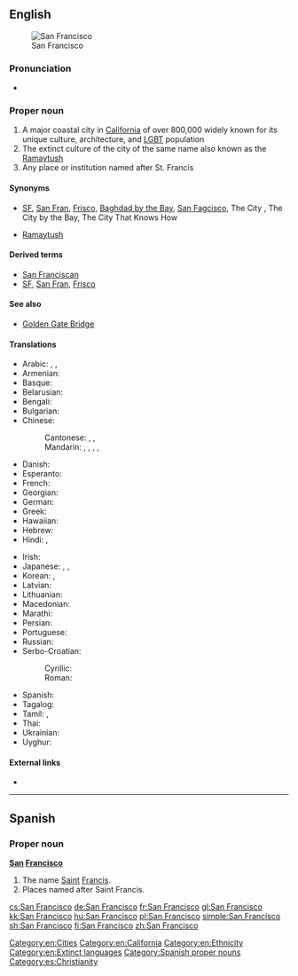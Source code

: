 ==English==
{{wikipedia|dab=San Francisco (disambiguation)|San Francisco}}
{{wikipedia|San Francisco|San Francisco (US city)}}
[[File:SF From Marin Highlands3.jpg|thumb|San Francisco]]
===Pronunciation===
* {{IPA|/ˌsæn frənˈsɪskoʊ/|/ˌsæn frænˈsɪskoʊ/|lang=en}}

===Proper noun===
{{en-proper noun|head=[[San]] [[Francisco]]}}

# A major coastal city in [[California]] of over 800,000 widely known for its unique culture, architecture, and [[LGBT]] population
# The extinct culture of the city of the same name also known as the [[Ramaytush]]
# Any place or institution named after St. Francis

====Synonyms====
* {{sense|city}} [[SF]], [[San Fran]], [[Frisco]], [[Baghdad by the Bay]], [[San Fagcisco]], The City {{qualifier|Northern CA and Western NV only}}, The City by the Bay, The City That Knows How {{qualifier|dated}}
* {{sense|native people, native language}} [[Ramaytush]]

====Derived terms====
* [[San Franciscan]]
* [[SF]], [[San Fran]], [[Frisco]]

====See also====
* [[Golden Gate Bridge]]

====Translations====
{{trans-top|San Francisco, California city}}
* Arabic: {{t|ar|سان فرانسسكو|m|tr=san faransisku}}, {{t|ar|سان فرانسيسكو|m|tr=san faransisku}}, {{t|ar|سان فرنسسكو|m|tr=san faransisku}}
* Armenian: {{t|hy|Սան Ֆրանցիսկո|sc=Armn}}
* Basque: {{t|eu|San Frantzisko}}
* Belarusian: {{t|be|Сан-Францыска|m|tr=San-Francýska|sc=Cyrl}}
* Bengali: {{t|bn|সানফ্রান্সিস্কো|tr=sanphransisko|sc=Beng}}
* Bulgarian: {{t|bg|Сан Франциско|tr=San Francísko}}
* Chinese:
*: Cantonese: {{t|yue|舊金山|sc=Hant}} , {{t|yue|旧金山|tr=gau6 gam1 saan1|sc=Hant}}, {{t|yue|三蕃市|tr=saam1 faan4 si5|sc=Hant}}
*: Mandarin: {{t|cmn|舊金山|sc=Hani}}, {{t+|cmn|旧金山|tr=Jiùjīnshān|sc=Hani}}, {{t|cmn|聖弗朗西斯科|sc=Hani}}, {{t|cmn|圣弗朗西斯科|tr=Shèngfúlǎngxīsīkē|sc=Hani}}, {{t+|cmn|三藩市|tr=Sānfānshì|sc=Hani}}
* Danish: {{t|da|San Francisco}}
* Esperanto: {{t|eo|Sanfrancisko}}
* French: {{t+|fr|San Francisco|m}}
* Georgian: {{t|ka|სან-ფრანცისკო|sc=Geor}}
* German: {{t|de|San Francisco|n}}
* Greek: {{t|el|Σαν Φρανσίσκο|n|tr=San Fransísko}}
* Hawaiian: {{t|haw|Kapalakiko}}
* Hebrew: {{t|he|סן פרנסיסקו|m|tr=san fransisko}}
* Hindi: {{t|hi|सैनफ़्रान्सिस्को|tr=sainfrānsisko}}, {{t|hi|सैन फ़्रांसिस्को|tr=sain frānsisko|sc=Deva}}
{{trans-mid}}
* Irish: {{t|ga|Cathair Naomh Phroinsias}}
* Japanese: {{t|ja|サンフランシスコ|tr=Sanfuranshisuko}}, {{qualifier|abbreviation}} {{t|ja|シスコ|tr=Shisuko|sc=Jpan}}, {{qualifier|old or rare}} {{t+|ja|桑港|tr=Sōkō|sc=Jpan}}
* Korean: {{t+|ko|샌프란시스코|tr=Senpeuransiseuko|sc=Hang}}, {{t|ko|산프란시스코|tr=Sanpeuransiseuko|sc=Hang}}
* Latvian: {{t|lv|Sanfrancisko}}
* Lithuanian: {{t|lt|San Franciskas}}
* Macedonian: {{t|mk|Сан Франциско|m|tr=San Francísko|sc=Cyrl}}
* Marathi: {{t|mr|सॅन फ्रान्सिस्को|n|tr=sǎna frānsisko|sc=Deva}}
* Persian: {{t|fa|سان فرانسیسکو|tr=sân frânsisko}}
* Portuguese: {{t+|pt|São Francisco}}
* Russian: {{t|ru|Сан-Франциско|m|tr=San-Francísko}}
* Serbo-Croatian:
*: Cyrillic: {{t|sh|Сан Франциско|m}}
*: Roman: {{t|sh|San Francisko|m}}
* Spanish: {{t|es|San Francisco|m}}
* Tagalog: {{t|tl|San Pransisko}}
* Tamil: {{t|ta|சான்பிரான்சிஸ்கோ|tr=cāṉpirāṉciskō|sc=Taml}}, {{t|ta|ஸான்பிரான்சிஸ்கோ|tr=sāṉpirāṉciskō|sc=Taml}}
* Thai: {{t|th|ซานฟรานซิสโก|tr=saanfraansítgoh}}
* Ukrainian: {{t|uk|Сан-Франциско|m|tr=San-Francýsko|sc=Cyrl}}
* Uyghur: {{t|ug|ﺳﺎﻥ ﻓﺮﺍﻧﺴﯩﺴﻜﻮ|tr=san fransisko|sc=ug-Arab}}
{{trans-bottom}}

====External links====
* {{ethnologue|lang=San Francisco|code=cst}}

[[Category:en:Cities]]
[[Category:en:California]]
[[Category:en:Ethnicity]]
[[Category:en:Extinct languages]]

----

==Spanish==

===Proper noun===
{{wikipedia|Saint Francis}}
'''[[san|San]] [[Francisco]]'''

# The name [[Saint]] [[Francis]].
# Places named after Saint Francis.

[[Category:Spanish proper nouns]]
[[Category:es:Christianity]]

[[cs:San Francisco]]
[[de:San Francisco]]
[[fr:San Francisco]]
[[gl:San Francisco]]
[[kk:San Francisco]]
[[hu:San Francisco]]
[[pl:San Francisco]]
[[simple:San Francisco]]
[[sh:San Francisco]]
[[fi:San Francisco]]
[[zh:San Francisco]]